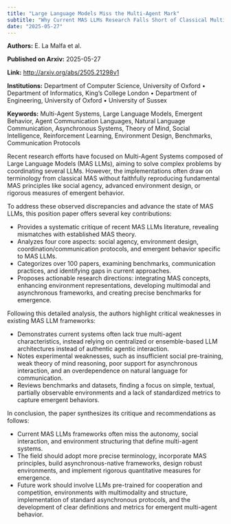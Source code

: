 ```yaml
---
title: "Large Language Models Miss the Multi-Agent Mark"
subtitle: "Why Current MAS LLMs Research Falls Short of Classical Multi-Agent Systems Principles"
date: "2025-05-27"
---
```


**Authors:** E. La Malfa et al.

**Published on Arxiv:** 2025-05-27

**Link:** <http://arxiv.org/abs/2505.21298v1>

**Institutions:** Department of Computer Science, University of Oxford • Department of Informatics, King’s College London • Department of Engineering, University of Oxford • University of Sussex

**Keywords:** Multi-Agent Systems, Large Language Models, Emergent Behavior, Agent Communication Languages, Natural Language Communication, Asynchronous Systems, Theory of Mind, Social Intelligence, Reinforcement Learning, Environment Design, Benchmarks, Communication Protocols

<!-- Context -->

Recent research efforts have focused on Multi-Agent Systems composed of Large Language Models (MAS LLMs), aiming to solve complex problems by coordinating several LLMs. However, the implementations often draw on terminology from classical MAS without faithfully reproducing fundamental MAS principles like social agency, advanced environment design, or rigorous measures of emergent behavior.

To address these observed discrepancies and advance the state of MAS LLMs, this position paper offers several key contributions:

- Provides a systematic critique of recent MAS LLMs literature, revealing mismatches with established MAS theory.
- Analyzes four core aspects: social agency, environment design, coordination/communication protocols, and emergent behavior specific to MAS LLMs.
- Categorizes over 100 papers, examining benchmarks, communication practices, and identifying gaps in current approaches.
- Proposes actionable research directions: integrating MAS concepts, enhancing environment representations, developing multimodal and asynchronous frameworks, and creating precise benchmarks for emergence.

Following this detailed analysis, the authors highlight critical weaknesses in existing MAS LLM frameworks:

- Demonstrates current systems often lack true multi-agent characteristics, instead relying on centralized or ensemble-based LLM architectures instead of authentic agentic interaction.
- Notes experimental weaknesses, such as insufficient social pre-training, weak theory of mind reasoning, poor support for asynchronous interaction, and an overdependence on natural language for communication.
- Reviews benchmarks and datasets, finding a focus on simple, textual, partially observable environments and a lack of standardized metrics to capture emergent behaviors.

In conclusion, the paper synthesizes its critique and recommendations as follows:

- Current MAS LLMs frameworks often miss the autonomy, social interaction, and environment structuring that define multi-agent systems.
- The field should adopt more precise terminology, incorporate MAS principles, build asynchronous-native frameworks, design robust environments, and implement rigorous quantitative measures for emergence.
- Future work should involve LLMs pre-trained for cooperation and competition, environments with multimodality and structure, implementation of standard asynchronous protocols, and the development of clear definitions and metrics for emergent multi-agent behavior.
